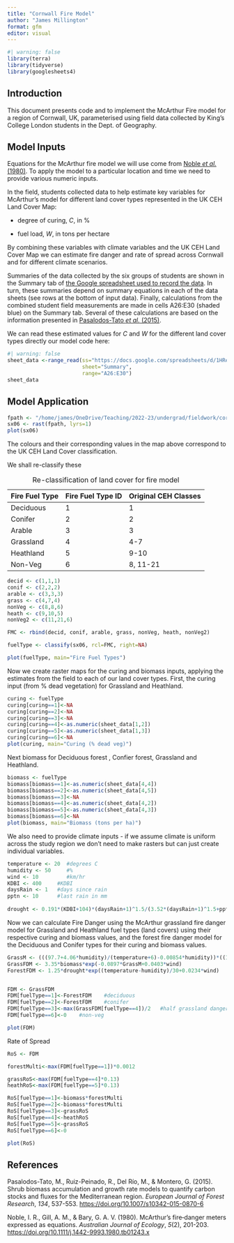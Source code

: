 ```yaml
---
title: "Cornwall Fire Model"
author: "James Millington"
format: gfm
editor: visual
---
```


```r
#| warning: false
library(terra)
library(tidyverse)
library(googlesheets4)
```

## Introduction

This document presents code and to implement the McArthur Fire model for a region of Cornwall, UK, parameterised using field data collected by King's College London students in the Dept. of Geography.

## Model Inputs

Equations for the McArthur fire model we will use come from [Noble *et al.* (1980)](https://doi.org/10.1111/j.1442-9993.1980.tb01243.x). To apply the model to a particular location and time we need to provide various numeric inputs.

In the field, students collected data to help estimate key variables for McArthur's model for different land cover types represented in the UK CEH Land Cover Map:

-   degree of curing, *C*, in %

-   fuel load, *W*, in tons per hectare

By combining these variables with climate variables and the UK CEH Land Cover Map we can estimate fire danger and rate of spread across Cornwall and for different climate scenarios.

Summaries of the data collected by the six groups of students are shown in the Summary tab of [the Google spreadsheet used to record the data](https://docs.google.com/spreadsheets/d/1HReAFVljlUpjqmHOGYqvDZcUn9lkkPPRQ9ebb5BkQso/edit?usp=sharing). In turn, these summaries depend on summary equations in each of the data sheets (see rows at the bottom of input data). Finally, calculations from the combined student field measurements are made in cells A26:E30 (shaded blue) on the Summary tab. Several of these calculations are based on the information presented in [Pasalodos-Tato *et al.* (2015)](http://doi.org/10.1007/s10342-015-0870-6).

We can read these estimated values for *C* and *W* for the different land cover types directly our model code here:

```r
#| warning: false
sheet_data <-range_read(ss="https://docs.google.com/spreadsheets/d/1HReAFVljlUpjqmHOGYqvDZcUn9lkkPPRQ9ebb5BkQso/edit#gid=937321199",
                        sheet="Summary",
                        range="A26:E30")
sheet_data
```

## Model Application

```r
fpath <- "/home/james/OneDrive/Teaching/2022-23/undergrad/fieldwork/cornwall/data/lcm-2020-25m_tiled_4639069/sx/sx06.tif"
sx06 <- rast(fpath, lyrs=1)
plot(sx06)
```

The colours and their corresponding values in the map above correspond to the UK CEH Land Cover classification.

We shall re-classify these

| Fire Fuel Type | Fire Fuel Type ID | Original CEH Classes |
|----------------|-------------------|----------------------|
| Deciduous      | 1                 | 1                    |
| Conifer        | 2                 | 2                    |
| Arable         | 3                 | 3                    |
| Grassland      | 4                 | 4-7                  |
| Heathland      | 5                 | 9-10                 |
| Non-Veg        | 6                 | 8, 11-21             |

: Re-classification of land cover for fire model

```r
decid <- c(1,1,1)
conif <- c(2,2,2)
arable <- c(3,3,3)
grass <- c(4,7,4)
nonVeg <- c(8,8,6)
heath <- c(9,10,5)
nonVeg2 <- c(11,21,6)

FMC <- rbind(decid, conif, arable, grass, nonVeg, heath, nonVeg2)

fuelType <- classify(sx06, rcl=FMC, right=NA)

plot(fuelType, main="Fire Fuel Types")
```

Now we create raster maps for the curing and biomass inputs, applying the estimates from the field to each of our land cover types. First, the curing input (from % dead vegetation) for Grassland and Heathland.

```r
curing <- fuelType
curing[curing==1]<-NA
curing[curing==2]<-NA
curing[curing==3]<-NA
curing[curing==4]<-as.numeric(sheet_data[1,2])
curing[curing==5]<-as.numeric(sheet_data[1,3])
curing[curing==6]<-NA
plot(curing, main="Curing (% dead veg)")
```

Next biomass for Deciduous forest , Confier forest, Grassland and Heathland.

```r
biomass <- fuelType
biomass[biomass==1]<-as.numeric(sheet_data[4,4])
biomass[biomass==2]<-as.numeric(sheet_data[4,5])
biomass[biomass==3]<-NA
biomass[biomass==4]<-as.numeric(sheet_data[4,2])
biomass[biomass==5]<-as.numeric(sheet_data[4,3])
biomass[biomass==6]<-NA
plot(biomass, main="Biomass (tons per ha)")
```

We also need to provide climate inputs - if we assume climate is uniform across the study region we don't need to make rasters but can just create individual variables.

```r
temperature <- 20  #degrees C
humidity <- 50     #%
wind <- 10         #km/hr
KDBI <- 400     #KDBI
daysRain <- 1   #days since rain
pptn <- 10      #last rain in mm
  
drought <- 0.191*(KDBI+104)*(daysRain+1)^1.5/(3.52*(daysRain+1)^1.5+pptn-1)
```

Now we can calculate Fire Danger using the McArthur grassland fire danger model for Grassland and Heathland fuel types (land covers) using their respective curing and biomass values, and the forest fire danger model for the Deciduous and Conifer types for their curing and biomass values.

```r
GrassM <- (((97.7+4.06*humidity)/(temperature+6)-0.00854*humidity))*((100-curing)/100)
GrassFDM <- 3.35*biomass*exp(-0.0897*GrassM+0.0403*wind)
ForestFDM <- 1.25*drought*exp((temperature-humidity)/30+0.0234*wind)


FDM <- GrassFDM
FDM[fuelType==1]<-ForestFDM    #deciduous
FDM[fuelType==2]<-ForestFDM    #conifer
FDM[fuelType==3]<-max(GrassFDM[fuelType==4])/2   #half grassland danger 
FDM[fuelType==6]<-0    #non-veg

plot(FDM)
```

Rate of Spread

```r
RoS <- FDM

forestMulti<-max(FDM[fuelType==1])*0.0012

grassRoS<-max(FDM[fuelType==4]*0.13)
heathRoS<-max(FDM[fuelType==5]*0.13)

RoS[fuelType==1]<-biomass*forestMulti
RoS[fuelType==2]<-biomass*forestMulti
RoS[fuelType==3]<-grassRoS
RoS[fuelType==4]<-heathRoS
RoS[fuelType==5]<-grassRoS
RoS[fuelType==6]<-0

plot(RoS)
```

## References

Pasalodos-Tato, M., Ruiz-Peinado, R., Del Río, M., & Montero, G. (2015). Shrub biomass accumulation and growth rate models to quantify carbon stocks and fluxes for the Mediterranean region. *European Journal of Forest Research*, *134*, 537-553. <https://doi.org/10.1007/s10342-015-0870-6>

Noble, I. R., Gill, A. M., & Bary, G. A. V. (1980). McArthur's fire‐danger meters expressed as equations. *Australian Journal of Ecology*, *5*(2), 201-203. <https://doi.org/10.1111/j.1442-9993.1980.tb01243.x>
